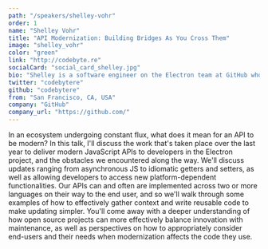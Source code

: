 ```yaml
---
path: "/speakers/shelley-vohr"
order: 1
name: "Shelley Vohr"
title: "API Modernization: Building Bridges As You Cross Them"
image: "shelley_vohr"
color: "green"
link: "http://codebyte.re"
socialCard: "social_card_shelley.jpg"
bio: "Shelley is a software engineer on the Electron team at GitHub who loves figuring out how to make things work. She's passionate about clean code & diving deep into tricky problems. She's also a runner, explorer, and crossword puzzle fan powered by more coffee than a human should probably drink."
twitter: "codebytere"
github: "codebytere"
from: "San Francisco, CA, USA"
company: "GitHub"
company_url: "https://github.com/"
---
```


In an ecosystem undergoing constant flux, what does it mean for an API to be modern? In this talk, I'll discuss the work that's taken place over the last year to deliver modern JavaScript APIs to developers in the Electron project, and the obstacles we encountered along the way. We'll discuss updates ranging from asynchronous JS to idiomatic getters and setters, as well as allowing developers to access new platform-dependent functionalities. Our APIs can and often are implemented across two or more languages on their way to the end user, and so we'll walk through some examples of how to effectively gather context and write reusable code to make updating simpler. You'll come away with a deeper understanding of how open source projects can more effectively balance innovation with maintenance, as well as perspectives on how to appropriately consider end-users and their needs when modernization affects the code they use.